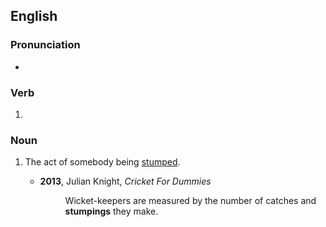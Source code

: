 ==English==

===Pronunciation===
* {{audio|en-au-stumping.ogg|Audio (AU)|lang=en}}

===Verb===
{{head|en|present participle}}

# {{present participle of|stump|lang=en|nocat=1}}

===Noun===
{{en-noun}}

# {{lb|en|cricket}} The act of somebody being [[stump]]ed.
#* '''2013''', Julian Knight, ''Cricket For Dummies''
#*: Wicket-keepers are measured by the number of catches and '''stumpings''' they make.